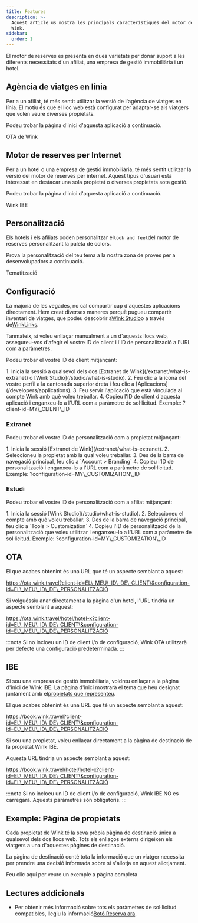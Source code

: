 ```yaml
---
title: Features
description: >-
  Aquest article us mostra les principals característiques del motor de reserves
  Wink.
sidebar:
  order: 1
---
```


El motor de reserves es presenta en dues varietats per donar suport a les diferents necessitats d'un afiliat, una empresa de gestió immobiliària i un hotel.

## Agència de viatges en línia

Per a un afiliat, té més sentit utilitzar la versió de l'agència de viatges en línia. El motiu és que el lloc web està configurat per adaptar-se als viatgers que volen veure diverses propietats.

Podeu trobar la pàgina d'inici d'aquesta aplicació a continuació.

<LinkButton href="https://ota.wink.travel/home" variant="secondary" icon="external" target="_blank">
  OTA de Wink
</LinkButton>


## Motor de reserves per Internet

Per a un hotel o una empresa de gestió immobiliària, té més sentit utilitzar la versió del motor de reserves per internet. Aquest tipus d'usuari està interessat en destacar una sola propietat o diverses propietats sota gestió.

Podeu trobar la pàgina d'inici d'aquesta aplicació a continuació.

<LinkButton href="https://book.wink.travel/home?client-id=client-1∓configuration-id=d906a163-5cee-4198-a170-2bedf2407f5f" variant="secondary" icon="external" target="_blank">
  Wink IBE
</LinkButton>


## Personalització

Els hotels i els afiliats poden personalitzar el`look and feel`del motor de reserves personalitzant la paleta de colors.

Prova la personalització del teu tema a la nostra zona de proves per a desenvolupadors a continuació.

<LinkButton href="https://docs.wink.travel/web-component" variant="secondary" icon="external" target="_blank">
  Tematització
</LinkButton>


## Configuració

La majoria de les vegades, no cal compartir cap d'aquestes aplicacions directament. Hem creat diverses maneres perquè pugueu compartir inventari de viatges, que podeu descobrir a[Wink Studio](/studio/what-is-studio)o a través de[WinkLinks](/link-manager/wink-links).

Tanmateix, si voleu enllaçar manualment a un d'aquests llocs web, assegureu-vos d'afegir el vostre ID de client i l'ID de personalització a l'URL com a paràmetres.

Podeu trobar el vostre ID de client mitjançant:

<Steps>
  1. Inicia la sessió a qualsevol dels dos [Extranet de Wink](/extranet/what-is-extranet) o [Wink Studio](/studio/what-is-studio).
  2. Feu clic a la icona del vostre perfil a la cantonada superior dreta i feu clic a [Aplicacions](/developers/applications).
  3. Feu servir l'aplicació que està vinculada al compte Wink amb què voleu treballar.
  4. Copieu l'ID de client d'aquesta aplicació i enganxeu-lo a l'URL com a paràmetre de sol·licitud. Exemple: ?client-id=MY\_CLIENT\_ID
</Steps>


### Extranet

Podeu trobar el vostre ID de personalització com a propietat mitjançant:

<Steps>
  1. Inicia la sessió [Extranet de Wink](/extranet/what-is-extranet).
  2. Seleccioneu la propietat amb la qual voleu treballar.
  3. Des de la barra de navegació principal, feu clic a `Account > Branding`
  4. Copieu l'ID de personalització i enganxeu-lo a l'URL com a paràmetre de sol·licitud. Exemple: ?configuration-id=MY\_CUSTOMIZATION\_ID
</Steps>


### Estudi

Podeu trobar el vostre ID de personalització com a afiliat mitjançant:

<Steps>
  1. Inicia la sessió [Wink Studio](/studio/what-is-studio).
  2. Seleccioneu el compte amb què voleu treballar.
  3. Des de la barra de navegació principal, feu clic a `Tools > Customization`
  4. Copieu l'ID de personalització de la personalització que voleu utilitzar i enganxeu-lo a l'URL com a paràmetre de sol·licitud. Exemple: ?configuration-id=MY\_CUSTOMIZATION\_ID
</Steps>


## OTA

El que acabes obtenint és una URL que té un aspecte semblant a aquest:

https://ota.wink.travel?client-id=EL\_MEU\_ID\_DE\_CLIENT\&configuration-id=EL\_MEU\_ID\_DE\_PERSONALITZACIÓ

Si volguéssiu anar directament a la pàgina d'un hotel, l'URL tindria un aspecte semblant a aquest:

https://ota.wink.travel/hotel/hotel-x?client-id=EL\_MEU\_ID\_DE\_CLIENT\&configuration-id=EL\_MEU\_ID\_DE\_PERSONALITZACIÓ

:::nota
Si no incloeu un ID de client i/o de configuració, Wink OTA utilitzarà per defecte una configuració predeterminada.
:::

## IBE

Si sou una empresa de gestió immobiliària, voldreu enllaçar a la pàgina d'inici de Wink IBE. La pàgina d'inici mostrarà el tema que heu designat juntament amb el[propietats que representeu](/studio/agency-representation).

El que acabes obtenint és una URL que té un aspecte semblant a aquest:

https://book.wink.travel?client-id=EL\_MEU\_ID\_DE\_CLIENT\&configuration-id=EL\_MEU\_ID\_DE\_PERSONALITZACIÓ

Si sou una propietat, voleu enllaçar directament a la pàgina de destinació de la propietat Wink IBE.

Aquesta URL tindria un aspecte semblant a aquest:

https://book.wink.travel/hotel/hotel-x?client-id=EL\_MEU\_ID\_DE\_CLIENT\&configuration-id=EL\_MEU\_ID\_DE\_PERSONALITZACIÓ

:::nota
Si no incloeu un ID de client i/o de configuració, Wink IBE NO es carregarà. Aquests paràmetres són obligatoris.
:::

## Exemple: Pàgina de propietats

Cada propietat de Wink té la seva pròpia pàgina de destinació única a qualsevol dels dos llocs web. Tots els enllaços externs dirigeixen els viatgers a una d'aquestes pàgines de destinació.

La pàgina de destinació conté tota la informació que un viatger necessita per prendre una decisió informada sobre si s'allotja en aquest allotjament.

<LinkButton href="https://res.cloudinary.com/traveliko/image/upload/v1725851770/academy/hotel-sensai.jpg" variant="secondary" icon="external" target="_blank">
  Feu clic aquí per veure un exemple a pàgina completa
</LinkButton>


## Lectures addicionals

* Per obtenir més informació sobre tots els paràmetres de sol·licitud compatibles, llegiu la informació[Botó Reserva ara](/guides/the-book-now-button).


